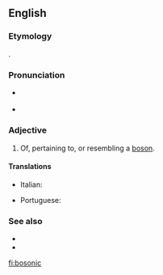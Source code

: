 ==English==

===Etymology===
{{suffix|boson|ic|lang=en}}.

===Pronunciation===
* {{a|US}} {{IPA|/boʊˈsɑnɪk/|lang=en}}
* {{rhymes|ɒnɪk|lang=en}}

===Adjective===
{{en-adj}}

# {{label|en|quantum physics}} Of, pertaining to, or resembling a [[boson]].

====Translations====
{{trans-top|of, pertaining to, or resembling a boson}}
* Italian: {{t+|it|bosonico}}
{{trans-mid}}
* Portuguese: {{t|pt|bosônico}}
{{trans-bottom}}

===See also===
* {{l|en|fermionic}}
* {{projectlink|wikipedia|Boson}}

[[fi:bosonic]]